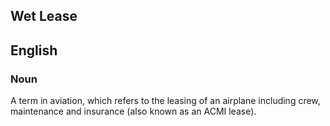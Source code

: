 ==Wet Lease==

==English==

===Noun===

A term in aviation, which refers to the leasing of an airplane including crew, maintenance and insurance (also known as an ACMI lease).